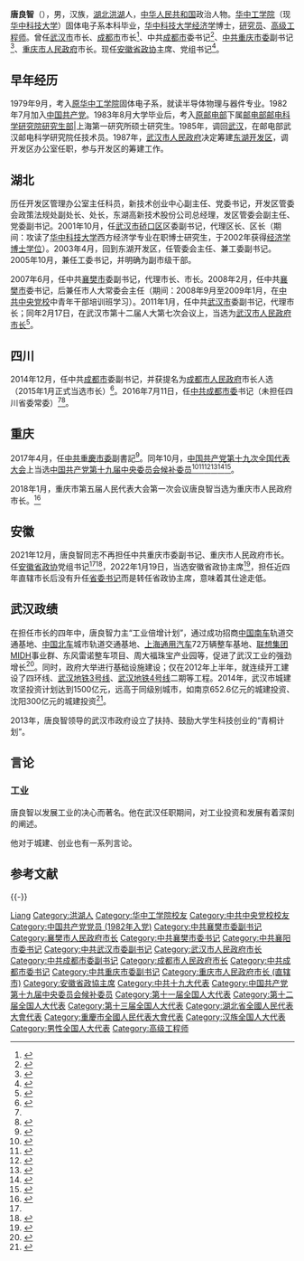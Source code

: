 {{Infobox_officeholder
|name=唐良智
|image name=
|width=
|now=[[重庆市人民政府|重庆市人民政府]][[重庆市市長列表|市長]]
|term_start=2018年1月2日
|term_end=2021年12月
|secretary=[[陈敏尔|陈敏尔]]
|predecessor=[[張國清|張國清]]
|successor=[[胡衡华|胡衡华]]
|now1={{CPC}}[[成都市|成都市]]委员会书记
|term_start1=2016年7月11日
|term_end1=2017年4月5日
|predecessor1=[[黄新初|黄新初]]
|successor1=[[范锐平|范锐平]]
|sex=男
|different name =
|date of birth={{birth year and age|1960|6}}
|place of birth={{CHN}}[[湖北省|湖北省]][[洪湖县|洪湖县]]
|date of death=
|place of death=
|native place=[[湖北省|湖北省]][[洪湖县|洪湖县]]
|party={{CPC}}
|spouse=
|relatives=
|educate=
*[[华中工学院|华中工学院]]（现[[华中科技大学|华中科技大学]]）固体电子系本科毕业
*[[华中科技大学|华中科技大学]][[经济学|经济学]]博士
|past =
|work =
}}
'''唐良智'''（{{bd|1960年|6月||catIdx=Tang唐}}），男，汉族，[[湖北|湖北]][[洪湖|洪湖]]人，[[中华人民共和国|中华人民共和国]]政治人物。[[华中工学院|华中工学院]]（现[[华中科技大学|华中科技大学]]）固体电子系本科毕业，[[华中科技大学|华中科技大学]][[经济学|经济学]]博士，[[研究员|研究员]]、[[工程师|高级工程师]]。曾任[[武汉市|武汉市]]市长、[[成都市|成都市]]市长<ref>{{cite web|url=http://district.ce.cn/newarea/sddy/201201/10/t20120110_22986657.shtml|title=阮成发任武汉市人大主任　唐良智为市长|accessdate=2014-06-09|author=|date=2012-01-10|publisher=中国经济网|archive-date=2014-07-14|archive-url=https://web.archive.org/web/20140714124100/http://district.ce.cn/newarea/sddy/201201/10/t20120110_22986657.shtml|dead-url=no}}</ref>、中共[[成都市|成都市]]委书记<ref name="zgw">{{cite web|url=http://www.china.com.cn/legal/2016-07/11/content_38853099.htm|title=唐良智同志任中共成都市委书记|accessdate=2016-07-11|author=|date=2016-07-11|publisher=中国网|archive-date=2017-01-08|archive-url=https://web.archive.org/web/20170108071514/http://www.china.com.cn/legal/2016-07/11/content_38853099.htm|dead-url=no}}</ref>、[[中国共产党重庆市委员会|中共重庆市委]]副书记<ref name=":0">{{Cite web|title=胡衡华任重庆市委副书记，唐良智不在担任重庆市委副书记，另有任用|url=https://www.bjnews.com.cn/detail/164042972314223.html|access-date=2021-12-25|work=www.bjnews.com.cn|publisher=新京报|archive-date=2022-03-01|archive-url=https://web.archive.org/web/20220301062022/https://www.bjnews.com.cn/detail/164042972314223.html|dead-url=no}}</ref>、[[重庆市人民政府|重庆市人民政府]]市长。现任[[安徽省政协|安徽省政协]]主席、党组书记<ref>{{cite web|url=http://district.ce.cn/newarea/sddy/202112/30/t20211230_37218350.shtml|title=唐良智任安徽省政协党组书记 原任重庆市市长|accessdate=2021-12-31|author=|date=2021-12-31|publisher=中国经济网|archive-date=2022-03-01|archive-url=https://web.archive.org/web/20220301062024/http://district.ce.cn/newarea/sddy/202112/30/t20211230_37218350.shtml|dead-url=no}}</ref>。

== 早年经历 ==
1979年9月，考入[[华中科技大学|原华中工学院]]固体电子系，就读半导体物理与器件专业。1982年7月加入[[中国共产党|中国共产党]]。1983年8月大学毕业后，考入[[中华人民共和国邮电部|原邮电部]]下属[[邮电部邮电科学研究院研究生部|邮电部邮电科学研究院研究生部]]|上海第一研究所硕士研究生。1985年，调回[[武汉|武汉]]，在邮电部武汉邮电科学研究院任技术员。1987年，[[武汉市人民政府|武汉市人民政府]]决定筹建[[东湖开发区|东湖开发区]]，调开发区办公室任职，参与开发区的筹建工作。

== 湖北 ==
历任开发区管理办公室主任科员，新技术创业中心副主任、党委书记，开发区管委会政策法规处副处长、处长，东湖高新技术股份公司总经理，发区管委会副主任、党委副书记。2001年10月，任[[武汉市|武汉市]][[硚口区|硚口区]]区委副书记，代理区长、区长（期间：攻读了[[华中科技大学|华中科技大学]]西方经济学专业在职博士研究生，于2002年获得[[经济学|经济学]][[博士|博士]][[学位|学位]]）。2003年4月，回到东湖开发区，任管委会主任、兼工委副书记。2005年10月，兼任工委书记，并明确为副市级干部。

2007年6月，任中共[[襄樊市|襄樊市]]委副书记，代理市长、市长。2008年2月，任中共[[襄樊市|襄樊市]]委书记，后兼任市人大常委会主任（期间：2008年9月至2009年1月，在[[中共中央党校|中共中央党校]]中青年干部培训班学习）。2011年1月，任中共[[武汉市|武汉市]]委副书记，代理市长；同年2月17日，在武汉市第十二届人大第七次会议上，当选为[[武汉市人民政府|武汉市人民政府]][[市长|市长]]<ref>{{Cite web|url=http://leaders.people.com.cn/GB/58318/58447/80343/85737/6047719.html|title=唐良智同志简历|accessdate=2017-10-29|author=|date=|work=|publisher=人民网|archive-date=2016-03-04|archive-url=https://web.archive.org/web/20160304075209/http://leaders.people.com.cn/GB/58318/58447/80343/85737/6047719.html|dead-url=yes}}</ref>。

== 四川 ==
2014年12月，任中共[[成都市|成都市]]委副书记，并获提名为[[成都市人民政府|成都市人民政府]]市长人选（2015年1月正式当选市长）<ref>{{Cite web|url=http://www.chinanews.com/gn/2014/12-24/6908776.shtml|title=武汉市长唐良智调任成都市委副书记 提名市长人选|accessdate=2017-10-29|author=|date=2014-12-24|work=|publisher=中新网|archive-date=2019-10-21|archive-url=https://web.archive.org/web/20191021163610/http://www.chinanews.com/gn/2014/12-24/6908776.shtml|dead-url=no}}</ref>。2016年7月11日，任[[中共成都市委|中共成都市委]]书记（未担任四川省委常委）<ref name=zgw/><ref>{{cite news|url=http://district.ce.cn/newarea/sddy/201607/11/t20160711_13692088.shtml|title=唐良智任成都市委书记 黄新初不再担任|author=|date=2016-07-11|work=|newspaper=中国经济网|accessdate=2016-07-11|archive-date=2019-10-21|archive-url=https://web.archive.org/web/20191021163615/http://district.ce.cn/newarea/sddy/201607/11/t20160711_13692088.shtml|dead-url=no}}</ref>。

== 重庆 ==
2017年4月，任[[中国共产党重庆市委员会|中共重慶市委]]副書記<ref>{{cite web|url=http://www.thepaper.cn/newsDetail_forward_1655744|title=唐良智任重庆市委委员、常委、副书记|accessdate=2017-04-05|author=|date=2017-04-05|publisher=澎湃新闻|archive-date=2020-09-24|archive-url=https://web.archive.org/web/20200924222929/https://www.thepaper.cn/newsDetail_forward_1655744|dead-url=no}}</ref>。同年10月，[[中国共产党第十九次全国代表大会|中国共产党第十九次全国代表大会]]上当选[[中国共产党第十九届中央委员会候补委员列表|中国共产党第十九届中央委员会候补委员]]<ref>{{cite news |title=中国共产党第十九届中央委员会候补委员名单（172名） |url=https://news.gmw.cn/2017-10/25/content_26593954.htm |accessdate=2021-08-18 |work=光明日报 |agency=光明网 |archive-date=2021-08-18 |archive-url=https://web.archive.org/web/20210818074600/https://news.gmw.cn/2017-10/25/content_26593954.htm |dead-url=no }}</ref><ref>{{cite news |title=十九届中央委员、候补委员、中央纪委委员名单 |url=http://news.cri.cn/20171024/f3e85cce-38bb-818d-ce36-bd4c66d0d4c6.html |accessdate=2021-08-18 |work=国际在线 |agency=国际在线 |archive-date=2021-08-18 |archive-url=https://web.archive.org/web/20210818074542/http://news.cri.cn/20171024/f3e85cce-38bb-818d-ce36-bd4c66d0d4c6.html |dead-url=no }}</ref><ref>{{cite news |title=十九大受权发布：中国共产党第十九届中央委员会候补委员名单 |url=http://www.xinhuanet.com//politics/19cpcnc/2017-10/24/c_1121848883.htm |accessdate=2021-08-18 |work=新华网 |agency=新华网 |archive-date=2018-12-09 |archive-url=https://web.archive.org/web/20181209124324/http://www.xinhuanet.com//politics/19cpcnc/2017-10/24/c_1121848883.htm |dead-url=no }}</ref><ref>{{cite news |title=中国共产党第十九届中央委员会候补委员名单 |url=http://guoqing.china.com.cn/zy/2018-03/01/content_50628437.htm |accessdate=2021-08-18 |work=中国网 |agency=中国网 |archive-date=2021-08-18 |archive-url=https://web.archive.org/web/20210818074045/http://guoqing.china.com.cn/zy/2018-03/01/content_50628437.htm |dead-url=no }}</ref><ref>{{cite news |title=中国共产党第十九届中央委员会候补委员名单 |url=http://www.gov.cn/guoqing/2017-10/24/content_5432328.htm |accessdate=2021-08-18 |work=中国政府网 |agency=中国政府网 |archive-date=2020-08-05 |archive-url=https://web.archive.org/web/20200805131505/http://www.gov.cn/guoqing/2017-10/24/content_5432328.htm |dead-url=no }}</ref><ref>{{cite news |title=中国共产党第十九届中央委员会候补委员名单 |url=https://china.huanqiu.com/article/9CaKrnK5yXI |accessdate=2021-08-18 |work=环球网 |agency=环球网 |archive-date=2021-08-18 |archive-url=https://web.archive.org/web/20210818074045/https://china.huanqiu.com/article/9CaKrnK5yXI |dead-url=no }}</ref>。

2018年1月，重庆市第五届人民代表大会第一次会议唐良智当选为重庆市人民政府市长。<ref>{{cite web|url=http://news.163.com/18/0131/18/D9GG35S000018AOP.html|title=唐良智任重庆市市长|accessdate=2018-01-31|author=|date=2018-01-31|publisher=网易新闻|archive-date=2020-01-12|archive-url=https://web.archive.org/web/20200112225534/https://news.163.com/18/0131/18/D9GG35S000018AOP.html|dead-url=no}}</ref>

== 安徽 ==
2021年12月，唐良智同志不再担任中共重庆市委副书记、重庆市人民政府市长。任[[安徽省政协|安徽省政协]]党组书记<ref name=":0" /><ref>{{Cite web|title=重庆市原市长唐良智，任安徽省政协党组书记|url=https://www.bjnews.com.cn/detail/164086202414926.html|access-date=2021-12-30|work=新京报|archive-date=2021-12-30|archive-url=https://web.archive.org/web/20211230120720/https://www.bjnews.com.cn/detail/164086202414926.html|dead-url=no}}</ref>，2022年1月19日，当选安徽省政协主席<ref>{{cite web |title=唐良智当选安徽省政协主席 |url=http://www.news.cn/politics/2022-01/19/c_1128279210.htm |website=新华网 |accessdate=2022-01-19 |archive-date=2022-01-19 |archive-url=https://web.archive.org/web/20220119231742/http://www.news.cn/politics/2022-01/19/c_1128279210.htm |dead-url=no }}</ref>，担任近四年直辖市长后没有升任[[省委书记|省委书记]]而是转任省政协主席，意味着其仕途走低。

== 武汉政绩 ==
在担任市长的四年中，唐良智力主“工业倍增计划”，通过成功招商[[中国南车|中国南车]]轨道交通基地、[[中国北车|中国北车]]城市轨道交通基地、[[上汽通用|上海通用汽车]]72万辆整车基地、[[联想集团|联想集团]]MIDH事业群、东风雷诺整车项目、周大福珠宝产业园等，促进了武汉工业的强劲增长<ref>{{Cite web|url=http://news.ifeng.com/a/20141227/42810909_0.shtml|title=唐良智武汉调任成都 执政4年武汉GDP翻番|accessdate=2017-10-29|author=|date=2014-12-27|work=|publisher=凤凰网|archive-date=2019-06-03|archive-url=https://web.archive.org/web/20190603162614/http://news.ifeng.com/a/20141227/42810909_0.shtml|dead-url=no}}</ref>。同时，政府大举进行基础设施建设；仅在2012年上半年，就连续开工建设了四环线、[[武汉轨道交通3号线|武汉地铁3号线]]、[[武汉轨道交通4号线|武汉地铁4号线]]二期等工程。2014年，武汉市城建攻坚投资计划达到1500亿元，远高于同级别城市，如南京652.6亿元的城建投资、沈阳300亿元的城建投资<ref>{{Cite web|url=http://liaoning.nen.com.cn/system/2015/01/02/015001002.shtml|title=沈阳2014年完成城建投资300亿元|accessdate=2017-10-29|author=|date=2015-01-02|work=|publisher=东北新闻网|archive-date=2019-10-21|archive-url=https://web.archive.org/web/20191021163612/http://liaoning.nen.com.cn/system/2015/01/02/015001002.shtml|dead-url=no}}</ref>。

2013年，唐良智领导的武汉市政府设立了扶持、鼓励大学生科技创业的“青桐计划”。

== 言论 ==
=== 工业 ===
唐良智以发展工业的决心而著名。他在武汉任职期间，对工业投资和发展有着深刻的阐述。

{{Quote|text=武汉历史上任何一个最振兴、最辉煌的时期，都是因为工业的崛起。在张之洞时期，如果武汉只做贸易、只做转口，仅仅集散一点农副产品，仅仅养活几个码头工人，能有多少地位。还是因为张之洞办实业、兴城市，有了工业地位，才有城市地位，才能聚集要素、聚集人才。解放后，也是因为“一五”计划156个大项目中，7个往武汉摆。如果没有武钢、武重、武锅、武船、长江动力，武汉算什么。过去我们能比广州大很多，靠的是什么，就是工业。今天广州比我们强，靠什么，靠的还是实业。如果比做贸易，广州比我方便得多，但实际上他们比我们强的，还是他们的实业，就是他们的工业。上海强的是什么，也是工业。为什么改革开放以来，武汉落后了，就是因为国有企业改革改制转型，阵痛期太长了。我们过去提“两通”起飞，但没有飞起来，就是因为没有翅膀。翅膀是什么，就是靠工业、实业的发展。到现在，我们的工业也才只有1万亿，从宏观层面看还是太少了。|source=唐良智在2013年全市工业倍增计划工作会议上的讲话}}

他对于城建、创业也有一系列言论。

== 参考文献 ==
{{reflist}}

{{-}}
{{start box}}
{{s-gov|prc}}
{{s-before|[[张国清|张国清]]}}
{{s-title|[[重庆市人民政府|重庆市人民政府]][[市长|市长]]|2018年1月－2021年12月}}
{{s-after|[[胡衡华|胡衡华]]}}
{{s-before|[[葛红林|葛红林]]}}
{{s-title|[[成都市|成都市人民政府]][[市长|市长]]|2014年12月－2016年9月}}
{{s-after|[[罗强_(1963年)|罗　强]]}}
{{s-before|[[阮成发|阮成发]]}}
{{s-title|[[武汉市人民政府|武汉市人民政府]][[市长|市长]]|2011年1月－2014年12月}}
{{s-after|[[万勇|万　勇]]}}
{{s-before|[[李德炳_(1952年)|李德炳]]}}
{{s-title|[[襄樊市人民政府|襄樊市人民政府]][[市长|市长]]|2007年12月－2008年3月}}
{{s-after|[[李新华|李新华]]}}
{{s-ppo|cpc}}
{{s-before|[[张国清|张国清]]}}
{{s-title|[[中国共产党重庆市委员会|中国共产党重庆市委员会]]专职副书记|2017年4月－2018年1月}}
{{s-after|[[任学锋|任学锋]]}}
{{s-before|[[黄新初|黄新初]]}}
{{s-title|[[中国共产党成都市委员会|中国共产党成都市委员会]]书记|2016年7月－2017年4月}}
{{s-after|[[范锐平|范锐平]]}}
{{s-before|[[田承忠|田承忠]]}}
{{s-title|[[中国共产党襄樊市委员会|中国共产党襄樊市委员会]]书记|2008年2月－2010年12月}}
{{s-after|[[李新华|李新华]]}}
{{s-par|prc-lcppcc}}
{{s-before|[[张昌尔|张昌尔]]}}
{{s-title|[[中国人民政治协商会议安徽省委员会|中国人民政治协商会议安徽省委员会]]主席|2022年1月－}}
{{s-inc}}
{{end box}}

{{安徽省领导人}}
{{武汉市市长}}
{{成都市市长}}
{{重庆市市长}}
{{中华人民共和国安徽省正职领导人|nocat}}
{{中华人民共和国重庆市正职领导人|nocat}}

{{Authority control}}
{{DEFAULTSORT:Tang唐}}
[[Category:唐姓|Liang]]
[[Category:洪湖人|Category:洪湖人]]
[[Category:华中工学院校友|Category:华中工学院校友]]
[[Category:中共中央党校校友|Category:中共中央党校校友]]
[[Category:中国共产党党员_(1982年入党)|Category:中国共产党党员 (1982年入党)]]
[[Category:中共襄樊市委副书记|Category:中共襄樊市委副书记]]
[[Category:襄樊市人民政府市长|Category:襄樊市人民政府市长]]
[[Category:中共襄樊市委书记|Category:中共襄樊市委书记]]
[[Category:中共襄阳市委书记|Category:中共襄阳市委书记]]
[[Category:中共武汉市委副书记|Category:中共武汉市委副书记]]
[[Category:武汉市人民政府市长|Category:武汉市人民政府市长]]
[[Category:中共成都市委副书记|Category:中共成都市委副书记]]
[[Category:成都市人民政府市长|Category:成都市人民政府市长]]
[[Category:中共成都市委书记|Category:中共成都市委书记]]
[[Category:中共重庆市委副书记|Category:中共重庆市委副书记]]
[[Category:重庆市人民政府市长_(直辖市)|Category:重庆市人民政府市长 (直辖市)]]
[[Category:安徽省政協主席|Category:安徽省政協主席]]
[[Category:中共十九大代表|Category:中共十九大代表]]
[[Category:中国共产党第十九届中央委员会候补委员|Category:中国共产党第十九届中央委员会候补委员]]
[[Category:第十一届全国人大代表|Category:第十一届全国人大代表]]
[[Category:第十二届全国人大代表|Category:第十二届全国人大代表]]
[[Category:第十三届全国人大代表|Category:第十三届全国人大代表]]
[[Category:湖北省全國人民代表大會代表|Category:湖北省全國人民代表大會代表]]
[[Category:重慶市全國人民代表大會代表|Category:重慶市全國人民代表大會代表]]
[[Category:汉族全国人大代表|Category:汉族全国人大代表]]
[[Category:男性全国人大代表|Category:男性全国人大代表]]
[[Category:高级工程师|Category:高级工程师]]